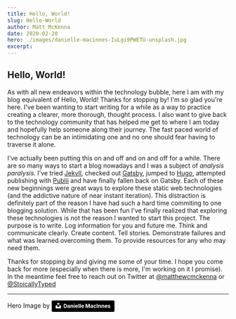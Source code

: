 ```yaml
---
title: Hello, World!
slug: Hello-World
author: Matt McKenna
date: 2020-02-20
hero: ./images/danielle-macinnes-IuLgi9PWETU-unsplash.jpg
excerpt:
---
```


## Hello, World! 

As with all new endeavors within the technology bubble, here I am with my blog equivalent of Hello, World!
Thanks for stopping by! I'm so glad you're here. I've been wanting to start writing for a while as a way to practice creating a clearer, more thorough, thought process. I also want to give back to the technology community that has helped me get to where I am today and hopefully help someone along their journey. The fast paced world of technology can be an intimidating one and no one should fear having to traverse it alone.
 
I've actually been putting this on and off and on and off for a while. There are so many ways to start a blog nowadays and I was a subject of _analysis paralysis_. I've tried [Jekyll](https://jekyllrb.com/), checked out [Gatsby](https://www.gatsbyjs.org/), jumped to [Hugo](https://gohugo.io/), attempted publishing with [Publii](https://getpublii.com/) and have finally fallen back on Gatsby. Each of these new beginnings were great ways to explore these static web technologies (and the addictive nature of near instant iteration). This distraction is definitely part of the reason I have had such a hard time commiting to one blogging solution. While that has been fun I've finally realized that exploring these technologies is not the reason I wanted to start this project. The purpose is to write. Log information for you and future me. Think and communicate clearly. Create content. Tell stories. Demonstrate failures and what was learned overcoming them. To provide resources for any who may need them.
 
Thanks for stopping by and giving me some of your time. I hope you come back for more (especially when there is more, I'm working on it I promise). In the meantime feel free to reach out on Twitter at [@matthewcmckenna](https://twitter.com/matthewcmckenns) or [@StoicallyTyped](https://twitter.com/stoicallytyped)

---
Hero Image by <a style="background-color:black;color:white;text-decoration:none;padding:4px 6px;font-family:-apple-system, BlinkMacSystemFont, &quot;San Francisco&quot;, &quot;Helvetica Neue&quot;, Helvetica, Ubuntu, Roboto, Noto, &quot;Segoe UI&quot;, Arial, sans-serif;font-size:12px;font-weight:bold;line-height:1.2;display:inline-block;border-radius:3px" href="https://unsplash.com/@dsmacinnes?utm_medium=referral&amp;utm_campaign=photographer-credit&amp;utm_content=creditBadge" target="_blank" rel="noopener noreferrer" title="Download free do whatever you want high-resolution photos from Danielle MacInnes"><span style="display:inline-block;padding:2px 3px"><svg xmlns="http://www.w3.org/2000/svg" style="height:12px;width:auto;position:relative;vertical-align:middle;top:-2px;fill:white" viewBox="0 0 32 32"><title>unsplash-logo</title><path d="M10 9V0h12v9H10zm12 5h10v18H0V14h10v9h12v-9z"></path></svg></span><span style="display:inline-block;padding:2px 3px">Danielle MacInnes</span></a>